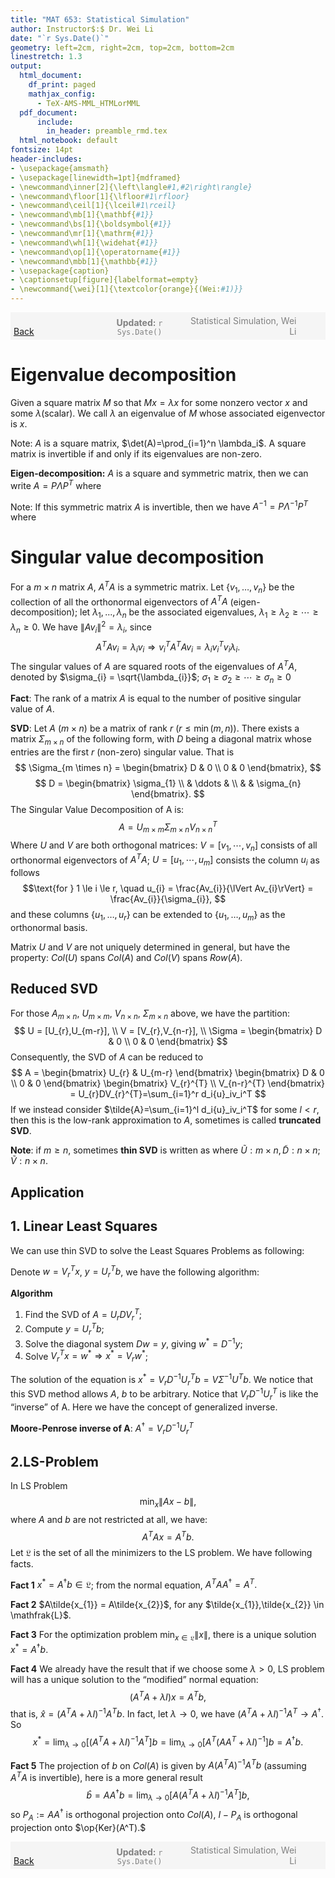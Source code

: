 ```yaml
---
title: "MAT 653: Statistical Simulation"
author: Instructor$:$ Dr. Wei Li
date: "`r Sys.Date()`"
geometry: left=2cm, right=2cm, top=2cm, bottom=2cm
linestretch: 1.3
output:
  html_document:
    df_print: paged
    mathjax_config:
      - TeX-AMS-MML_HTMLorMML   
  pdf_document: 
      include:
        in_header: preamble_rmd.tex
  html_notebook: default
fontsize: 14pt
header-includes:
- \usepackage{amsmath}
- \usepackage[linewidth=1pt]{mdframed}
- \newcommand\inner[2]{\left\langle#1,#2\right\rangle}
- \newcommand\floor[1]{\lfloor#1\rfloor}
- \newcommand\ceil[1]{\lceil#1\rceil}
- \newcommand\mb[1]{\mathbf{#1}}
- \newcommand\bs[1]{\boldsymbol{#1}}
- \newcommand\mr[1]{\mathrm{#1}}
- \newcommand\wh[1]{\widehat{#1}}
- \newcommand\op[1]{\operatorname{#1}}
- \newcommand\mbb[1]{\mathbb{#1}}
- \usepackage{caption}
- \captionsetup[figure]{labelformat=empty}
- \newcommand{\wei}[1]{\textcolor{orange}{(Wei:#1)}}
---
```


<script type="text/x-mathjax-config">
MathJax.Hub.Config({
  TeX: { equationNumbers: { autoNumber: "AMS" } }
});
</script>


<span style="background-color: #f5f5f5; padding: 5px; display: block;">
    <span style="width: 25%; display: inline-block; text-align: left;">
        [Back](javascript:window.history.back())
    </span>
    <span style="width: 30%; display: inline-block; text-align: center; color: grey;">
        **Updated:** `r Sys.Date()`
    </span>
    <span style="width: 35%; display: inline-block; text-align: right; color: grey;">
        Statistical Simulation, Wei Li
    </span>
</span>

<!------------->


# Eigenvalue decomposition

Given a square matrix $M$ so that $Mx=\lambda x$ for some nonzero vector $x$ and some $\lambda$(scalar). We call $\lambda$ an eigenvalue of $M$ whose associated eigenvector is $x$.

Note: $A$ is a square matrix, $\det(A)=\prod_{i=1}^n \lambda_i$. A square matrix is invertible if and only if its eigenvalues are non-zero.

**Eigen-decomposition:** $A$ is a square and symmetric matrix, then we can write $A=P \Lambda P^T$ where 
\begin{align*}
&P=[u_1, u_2,\cdots, u_n], \quad u\mbox{'s are the orthonormal eigenvector of }A \\
&\Lambda = diag\{\text{eigenvalues of }A\}.
\end{align*}

Note: If this symmetric matrix $A$ is invertible, then we have $A^{-1}=P\Lambda^{-1}P^T$ where 
\begin{equation*}
\Lambda^{-1} = 
\begin{pmatrix}
\ddots & 0 & 0 \\
0 & \frac{1}{\lambda_i} & 0 \\
0 & 0 & \ddots.
\end{pmatrix}
\end{equation*}

\begin{mdframed}
Example: $A=\begin{pmatrix}
 9 & 0 \\
0 & 4 
\end{pmatrix}$, $Av = \lambda v\implies (A-\lambda I)v=0$. Here we need a non-zero solution, so
$$
\det(A-\lambda I)=\left|
\begin{matrix} 
   9-\lambda & 0   \\
   0 & 4-\lambda
\end{matrix}
   \right| =0 \implies \lambda_1=9,\lambda_2=4
$$

For $\lambda_1=9$, since we know  $Av_1=9v_1\implies (A-9I)v_1=0$, then we have
$$
\begin{pmatrix} 
   0 & 0   \\
   0 & -5
\end{pmatrix} v_1 =
\begin{pmatrix} 
   0    \\
   0 
\end{pmatrix}
\implies v_1=\begin{pmatrix} 
   1   \\
   0
\end{pmatrix}
$$
For $\lambda_2=4$, since we know  $Av_2=4v_2\implies (A-4I)v_2=0$, then we have
$$
\begin{pmatrix} 
   5 & 0   \\
   0 & 0
\end{pmatrix} v_2 =
\begin{pmatrix} 
   0    \\
   0 
\end{pmatrix}
\implies v_2=\begin{pmatrix} 
   0   \\
   1 
\end{pmatrix}
$$
Now $A=P\Lambda P^T=
\begin{pmatrix} 
   1 & 0   \\
   0 & 1
\end{pmatrix}
\begin{pmatrix} 
   9 & 0   \\
   0 & 4
\end{pmatrix}
\begin{pmatrix} 
   1 & 0   \\
   0 & 1
\end{pmatrix}$ where $P=[v_1,v_2]$.
\end{mdframed}



**Singular value decomposition**
===========

For a $m \times n$ matrix ${A}$, $A^{T}A$ is a symmetric matrix. Let $\{ v_{1},\ldots,v_{n} \}$ be the collection of all the orthonormal eigenvectors of $A^{T}A$ (eigen-decomposition); let  $\lambda_{1},...,\lambda_{n}$ be the associated eigenvalues, $\lambda_{1} \ge \lambda_{2} \ge \cdots \geq \lambda_{n} \ge 0$. We have $\lVert Av_{i}\lVert^{2} = \lambda_{i}$, since 
$$
A^{T}Av_{i} = \lambda_{i}v_{i} \Rightarrow
v_{i}^{T}A^{T}Av_{i} = \lambda_{i}v_{i}^{T}v_{i}\lambda_{i}.
$$
The singular values of $A$ are squared roots of the eigenvalues of $A^{T}A$, denoted by $\sigma_{i} = \sqrt{\lambda_{i}}$; $\sigma_{1} \ge \sigma_{2} \ge \cdots \geq \sigma_{n} \ge 0$

**Fact**: The rank of a matrix $A$ is equal to the number of positive singular value of $A$.  

**SVD**: Let $A$ ($m \times n$) be a matrix of rank $r$ ($r\leq \min(m, n)$). There exists a matrix $\Sigma_{m \times n}$ of the following form, with $D$ being a diagonal matrix whose entries are the first $r$ (non-zero) singular value. That is  
$$ \Sigma_{m \times n} = 
\begin{bmatrix}
  D & 0 \\
  0 & 0
\end{bmatrix},
$$
$$
 D = \begin{bmatrix}
      \sigma_{1} \\ & \ddots & \\ & & \sigma_{n}
     \end{bmatrix}.
$$
The Singular Value Decomposition of A is:
$$
  A = U_{m \times m}\Sigma_{m \times n}V^{T}_{n \times n}
$$
Where $U$ and $V$ are both orthogonal matrices: 
$V=[v_1, \cdots, v_n]$ consists of all orthonormal eigenvectors of $A^{T}A$; 
$U=[u_1, \cdots, u_m]$ consists the column $u_{i}$ as follows
$$\text{for }   1 \le i \le r, \quad u_{i} = \frac{Av_{i}}{\lVert Av_{i}\rVert} = \frac{Av_{i}}{\sigma_{i}},
$$
and these columns $\{ u_{1}, \ldots, u_{r}\}$ can be extended to $\{ u_{1}, \ldots, u_{m}\}$ as the orthonormal basis. 

Matrix $U$ and $V$ are not uniquely determined in general, but have the property: $Col(U)$ spans $Col(A)$ and $Col(V)$ spans $Row(A)$.


Reduced SVD 
-----------------------

For those $A_{m \times n}$, $U_{m \times m}$, $V_{n \times n}$, $\Sigma_{m \times n}$ above, we have the partition:  
$$
  U = [U_{r},U_{m-r}],  \\
  V = [V_{r},V_{n-r}],  \\
  \Sigma = \begin{bmatrix}
  D & 0 \\
  0 & 0
\end{bmatrix}
$$
Consequently, the SVD of $A$ can be reduced to  
$$
  A =
  \begin{bmatrix}
    U_{r} & U_{m-r}
  \end{bmatrix}
  \begin{bmatrix}
    D & 0 \\
    0 & 0
  \end{bmatrix}
  \begin{bmatrix}
    V_{r}^{T} \\
    V_{n-r}^{T}
  \end{bmatrix}
  = U_{r}DV_{r}^{T}=\sum_{i=1}^r d_i{u}_iv_i^T
$$
If we instead consider $\tilde{A}=\sum_{i=1}^l d_i{u}_iv_i^T$ for some $l < r$, then this is the low-rank approximation to $A$, sometimes is called **truncated SVD**.

**Note**: if $m \geq n$, sometimes **thin SVD** is written as 
\begin{align*}
A=\tilde{U}\tilde{D}\tilde{V}^T
\end{align*}
where $\tilde{U}: m \times n, \tilde{D}: n \times n; \tilde{V}: n \times n.$



Application
---------------------------

1. Linear Least Squares  
---------------------------

We can use thin SVD to solve the Least Squares Problems as following:  

\begin{align*}
 Ax &= b, \\
 A^{T}Ax &= A^{T}b, \\
 (U_rDV_r^{T})^{T}(U_rDV_r^{T})x &= (U_rDV_r^{T})^{T}b, \\
  V_rDIDV_r^Tx &= V_rDU_r^{T}b, \\
  DV_r^{T}x &= U_r^{T}b.
\end{align*}

Denote $w = V_r^{T}x$, $y = U_r^{T}b$, we have the following algorithm:  

**Algorithm**  

1. Find the SVD of $A = U_rDV_r^{T}$;  
2. Compute $y = U_r^{T}b$;  
3. Solve the diagonal system $Dw=y$, giving $w^{*} = D^{-1}y$;  
4. Solve $V_r^{T}x = w^{*} \Rightarrow x^* = V_rw^{*}$;  

The solution of the equation is $x^* = V_rD^{-1}U_r^{T}b= V\Sigma^{-1}U^{T}b$. 
We notice that this SVD method allows $A$, $b$ to be arbitrary. Notice that $V_{r}D^{-1}U_{r}^{T}$ is like the "inverse" of A. Here we have the concept of generalized inverse.  

**Moore-Penrose inverse of A**: $A^{\dagger} = V_{r}D^{-1}U_{r}^{T}$

2.LS-Problem 
-----------------------

In LS Problem 
$$\min_{x} \lVert Ax -b \rVert,$$ 
where $A$ and $b$ are not restricted at all, we have:  
$$
  A^{T}Ax = A^{T}b.
$$
Let $\mathfrak{L}$ is the set of all the minimizers to the LS problem. We have following facts.  

**Fact 1** $x^{*} = A^{\dagger}b \in \mathfrak{L}$; from the normal equation, $A^{T}AA^{\dagger} = A^{T}.$  

**Fact 2** $A\tilde{x_{1}} = A\tilde{x_{2}}$, for any $\tilde{x_{1}},\tilde{x_{2}} \in \mathfrak{L}$.  

**Fact 3** For the optimization problem $\min_{x \in \mathfrak{L}} \lVert x\rVert$, there is a unique solution $x^{*} = A^{\dagger}b$.  

**Fact 4** We already have the result that if we choose some $\lambda>0$, LS problem will has a unique solution to the "modified" normal equation:
$$
 (A^{T}A+\lambda I)x=A^{T}b,
$$
that is, $\hat{x} = (A^{T}A+\lambda I)^{-1}A^{T}b.$ In fact, let $\lambda \rightarrow 0$, we have $(A^{T}A+\lambda I)^{-1}A^{T} \rightarrow A^{\dagger}.$ So 
$$
 x^*= \lim_{\lambda \to 0} [(A^{T}A+\lambda I)^{-1}A^{T}]b= \lim_{\lambda \to 0} [A^T(AA^T+\lambda I)^{-1}]b = A^{\dagger} b.
$$

**Fact 5** The projection of $b$ on $Col(A)$ is given by $A(A^{T}A)^{-1}A^{T}b$ (assuming $A^{T}A$ is invertible), here is a more general result  
$$
  \hat{b} = AA^{\dagger}b = \lim_{\lambda \rightarrow 0}[A(A^{T}A+\lambda I)^{-1}A^{T}]b,
$$
so $P_A:=AA^{\dagger}$ is orthogonal projection onto $Col(A)$, $I-P_A$ is orthogonal projection onto $\op{Ker}(A^T).$




<!------------->
<span style="background-color: #f5f5f5; padding: 5px; display: block;">
    <span style="width: 25%; display: inline-block; text-align: left;">
        [Back](javascript:window.history.back())
    </span>
    <span style="width: 30%; display: inline-block; text-align: center; color: grey;">
        **Updated:** `r Sys.Date()`
    </span>
    <span style="width: 35%; display: inline-block; text-align: right; color: grey;">
        Statistical Simulation, Wei Li
    </span>
</span>


